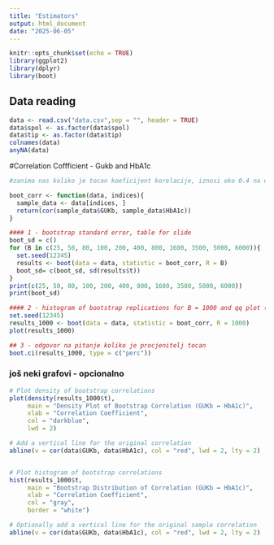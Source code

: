 ```yaml
---
title: "Estimators"
output: html_document
date: "2025-06-05"
---
```


```r
knitr::opts_chunk$set(echo = TRUE)
library(ggplot2)
library(dplyr)
library(boot)
```


## Data reading
```r
data <- read.csv("data.csv",sep = "", header = TRUE)
data$spol <- as.factor(data$spol)
data$tip <- as.factor(data$tip)
colnames(data)
anyNA(data)
```


#Correlation Coffficient - Gukb and HbA1c
```r
#zanima nas koliko je tocan koeficijent korelacije, iznosi oko 0.4 na uzorku

boot_corr <- function(data, indices){
  sample_data <- data[indices, ]
  return(cor(sample_data$GUKb, sample_data$HbA1c))
}

#### 1 - bootstrap standard error, table for slide
boot_sd = c()
for (B in c(25, 50, 80, 100, 200, 400, 800, 1600, 3500, 5000, 6000)){
  set.seed(12345)
  results <- boot(data = data, statistic = boot_corr, R = B)
  boot_sd= c(boot_sd, sd(results$t))
}
print(c(25, 50, 80, 100, 200, 400, 800, 1600, 3500, 5000, 6000))
print(boot_sd)

#### 2 - histogram of bootstrap replications for B = 1000 and qq plot (it is normal)
set.seed(12345)
results_1000 <- boot(data = data, statistic = boot_corr, R = 1000)
plot(results_1000)

## 3 - odgovor na pitanje koliko je procjenitelj tocan
boot.ci(results_1000, type = c("perc"))
```


### još neki grafovi - opcionalno
```r
# Plot density of bootstrap correlations
plot(density(results_1000$t),
     main = "Density Plot of Bootstrap Correlation (GUKb ↔ HbA1c)",
     xlab = "Correlation Coefficient",
     col = "darkblue",
     lwd = 2)

# Add a vertical line for the original correlation
abline(v = cor(data$GUKb, data$HbA1c), col = "red", lwd = 2, lty = 2)


# Plot histogram of bootstrap correlations
hist(results_1000$t,
     main = "Bootstrap Distribution of Correlation (GUKb ↔ HbA1c)",
     xlab = "Correlation Coefficient",
     col = "gray",
     border = "white")

# Optionally add a vertical line for the original sample correlation
abline(v = cor(data$GUKb, data$HbA1c), col = "red", lwd = 2, lty = 2)
```

